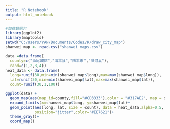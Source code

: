```yaml
---
title: "R Notebook"
output: html_notebook
---
```


```r
#加载数据包
library(ggplot2)
library(maptools)
setwd("C:/Users/YAN/Documents/Codes/R/draw_city_map")
shanwei_map <- read.csv("shanwei_maps.csv")
```
```r
data =data.frame(
  county=c("汕尾城区","海丰县","陆丰市","陆河县"),
  rand=c(1,2,3,4))
heat_data <- data.frame(
  long=runif(30,min=min(shanwei_map$long),max=max(shanwei_map$long)),
  lat=runif(30,min=min(shanwei_map$lat),max=max(shanwei_map$lat)),
  count=runif(30,1,100))

ggplot(data) +
  geom_map(aes(map_id=county,fill="#CD3333"),color = "#317AE2", map = shanwei_map)+
  expand_limits(x=shanwei_map$long, y=shanwei_map$lat)+
  geom_point(aes(long, lat, size = count), data = heat_data,alpha=0.5,
             position="jitter",color="#EE7621")+
  theme_gray()+
  coord_map()
```

